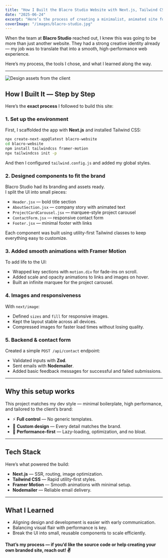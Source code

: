 ```yaml
---
title: "How I Built the Blacro Studio Website with Next.js, Tailwind CSS & Framer Motion"
date: "2025-06-24"
excerpt: "Here’s the process of creating a minimalist, animated site for Blacro Studio — a creative agency — using Next.js, Tailwind CSS, and Framer Motion."
coverImage: "/images/blacro-studio.jpg"
---
```


When the team at **Blacro Studio** reached out, I knew this was going to be more than just another website. They had a strong creative identity already — my job was to translate that into a smooth, high-performance web experience.

Here’s my process, the tools I chose, and what I learned along the way.

---

![Design assets from the client](/images/blacro-studio.jpg)

## How I Built It — Step by Step

Here’s the **exact process** I followed to build this site:

### 1. Set up the environment

First, I scaffolded the app with **Next.js** and installed Tailwind CSS:

```bash
npx create-next-app@latest blacro-website
cd blacro-website
npm install tailwindcss framer-motion
npx tailwindcss init -p
```

And then I configured `tailwind.config.js` and added my global styles.

### 2. Designed components to fit the brand

Blacro Studio had its branding and assets ready.  
I split the UI into small pieces:
- `Header.jsx` — bold title section
- `AboutSection.jsx` — company story with animated text
- `ProjectCardCarousel.jsx` — marquee-style project carousel
- `ContactForm.jsx` — responsive contact form
- `Footer.jsx` — minimal footer with links

Each component was built using utility-first Tailwind classes to keep everything easy to customize.

### 3. Added smooth animations with Framer Motion

To add life to the UI:
- Wrapped key sections with `motion.div` for fade-ins on scroll.
- Added scale and opacity animations to links and images on hover.
- Built an infinite marquee for the project carousel.

### 4. Images and responsiveness

With `next/image`:
- Defined `sizes` and `fill` for responsive images.
- Kept the layout stable across all devices.
- Compressed images for faster load times without losing quality.

### 5. Backend & contact form

Created a simple `POST /api/contact` endpoint:
- Validated inputs with **Zod**.
- Sent emails with **Nodemailer**.
- Added basic feedback messages for successful and failed submissions.

---

## Why this setup works

This project matches my dev style — minimal boilerplate, high performance, and tailored to the client’s brand:

- ⚡ **Full control** — No generic templates.
- 🎨 **Custom design** — Every detail matches the brand.
- 🚀 **Performance-first** — Lazy-loading, optimization, and no bloat.

---

## Tech Stack

Here’s what powered the build:

- **Next.js** — SSR, routing, image optimization.
- **Tailwind CSS** — Rapid utility-first styles.
- **Framer Motion** — Smooth animations with minimal setup.
- **Nodemailer** — Reliable email delivery.

---

## What I Learned

- Aligning design and development is easier with early communication.
- Balancing visual flair with performance is key.
- Break the UI into small, reusable components to scale efficiently.

#### That’s my process — if you’d like the source code or help creating your own branded site, reach out! ✌️
